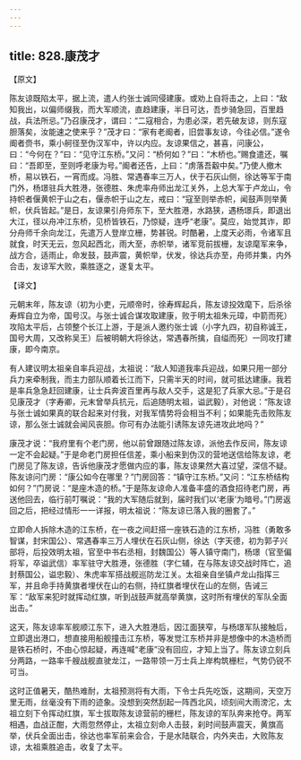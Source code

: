 ```yaml
---
---
---
```

title: 828.康茂才
---



【原文】

陈友谅既陷太平，据上流，遣人约张士诚同侵建康。或劝上自将击之，上曰：“敌知我出，以偏师缀我，而大军顺流，直趋建康，半日可达，吾步骑急回，百里趋战，兵法所忌。”乃召康茂才，谓曰：“二寇相合，为患必深，若先破友谅，则东寇胆落矣，汝能速之使来乎？”茂才曰：“家有老阍者，旧尝事友谅，今往必信。”遂令阍者赍书，乘小舸径至伪汉军中，许以内应。友谅果信之，甚喜，问康公，曰：“今何在？”曰：“见守江东桥。”又问：“桥何如？”曰：“木桥也。”赐食遣还，嘱曰：“吾即至，至则呼老康为号。”阍者还告，上曰：“虏落吾觳中矣。”乃使人撤木桥，易以铁石，一宵而成。冯胜、常遇春率三万人，伏于石灰山侧，徐达等军于南门外，杨璟驻兵大胜港，张德胜、朱虎率舟师出龙江关外，上总大军于卢龙山，令持帜者偃黄帜于山之右，偃赤帜于山之左，戒曰：“寇至则举赤帜，闻鼓声则举黄帜，伏兵皆起。”是日，友谅果引舟师东下，至大胜港，水路狭，遇杨璟兵，即退出大江，径以舟冲江东桥，见桥皆铁石，乃惊疑，连呼“老康”。莫应，始觉其诈，即分舟师千余向龙江，先遣万人登岸立栅，势甚锐。时酷暑，上度天必雨，令诸军且就食，时天无云，忽风起西北，雨大至，赤帜举，诸军竞前拔栅，友谅麾军来争，战方合，适雨止，命发鼓，鼓声震，黄帜举，伏发，徐达兵亦至，舟师并集，内外合击，友谅军大败，乘胜逐之，遂复太平。

【译文】

元朝末年，陈友谅（初为小吏，元顺帝时，徐寿辉起兵，陈友谅投效麾下，后杀徐寿辉自立为帝，国号汉。与张士诚合谋攻取建康，败于明太祖朱元璋，中箭而死）攻陷太平后，占领整个长江上游，于是派人邀约张士诚（小字九四，初自称诚王，国号大周，又改称吴王）后被明朝大将徐达，常遇春所擒，自缢而死）一同攻打建康，即今南京。

有人建议明太祖亲自率兵迎战，太祖说：“敌人知道我率兵迎战，如果只用一部分兵力来牵制我，而主力部队顺着长江而下，只需半天的时间，就可抵达建康。我若是率兵急急赶回建康，让士兵奔波百里再与敌人交手，这是犯了兵家大忌。”于是召见康茂才（字寿卿，元末曾举兵抗元，后追随明太祖，谥武毅），对他说：“陈友谅与张士诚如果真的联合起来对付我，对我军情势将会相当不利；如果能先击败陈友谅，那么张士诚就会闻风丧胆。你可有办法能引诱陈友谅先进攻此地吗？”

康茂才说：“我府里有个老门房，他以前曾跟随过陈友谅，派他去作反间，陈友谅一定不会起疑。”于是命老门房担任信差，乘小船来到伪汉的营地送信给陈友谅，老门房见了陈友谅，告诉他康茂才愿做内应的事，陈友谅果然大喜过望，深信不疑。陈友谅问门房：“康公如今在哪里？”门房回答：“镇守江东桥。”又问：“江东桥结构如何？”门房说：“是座木造的桥。”于是陈友谅命人准备丰盛的酒食招待老门房，再送他回去，临行前叮嘱说：“我的大军随后就到，届时我们以‘老康’为暗号。”门房返回之后，把经过情形一一详报，明太祖说：“陈友谅已落入我的圈套了。”

立即命人拆除木造的江东桥，在一夜之间赶搭一座铁石造的江东桥，冯胜（勇敢多智谋，封宋国公）、常遇春率三万人埋伏在石灰山侧，徐达（字天德，初为郭子兴部将，后投效明太祖，官至中书右丞相，封魏国公）等人镇守南门，杨璟（官至偏将军，卒谥武信）率军驻守大胜港，张德胜（字仁辅，在与陈友谅交战时阵亡，追封蔡国公，谥忠毅）、朱虎率军搭战舰巡防龙江关。太祖亲自坐镇卢龙山指挥三军，并且命手持黄旗者埋伏在山的右侧，持红旗者埋伏在山的左侧，告诫三军：“敌军来犯时就挥动红旗，听到战鼓声就高举黄旗，这时所有埋伏的军队全面出击。”

这天，陈友谅率军舰顺江东下，进入大胜港后，因江面狭窄，与杨璟军队接触后，立即退出港口，想直接用船舰撞击江东桥，等发觉江东桥并非是想像中的木造桥而是铁石桥时，不由心惊起疑，再连喊“老康”没有回应，才知上当了。陈友谅立刻兵分两路，一路率千艘战舰直驶龙江，一路带领一万士兵上岸构筑栅栏，气势仍锐不可当。

这时正值暑天，酷热难耐，太祖预测将有大雨，下令士兵先吃饭，这期间，天空万里无雨，丝毫没有下雨的迹象。没想到突然刮起一阵西北风，顷刻间大雨滂沱，太祖立刻下令挥动红旗，军士拔取陈友谅营前的栅栏，陈友谅的军队奔来抢夺。两军相遇，血战正酣，大雨忽然停止，太祖立刻命人击鼓，刹时间鼓声震天，黄旗高举，伏兵全面出击，徐达也率军前来会合，于是水陆联合，内外夹击，大败陈友谅，太祖乘胜追击，收复了太平。